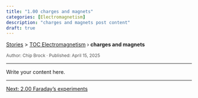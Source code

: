```yaml
---
title: "1.00 charges and magnets"
categories: [Electromagnetism]
description: "charges and magnets post content"
draft: true
---
```


<div class="breadcrumb">
  <a href="../../stories.html">Stories</a> > <a href="../index.qmd">TOC Electromagnetism</a> › <strong>charges and magnets</strong>
</div>

<div style="font-size:0.85em; color:#555; margin-top:0.5em;">
Author: Chip Brock · Published: April 15, 2025
</div>

---

Write your content here.

---
::: {.post-nav}
[Next: 2.00 Faraday’s experiments](../20250415_0200-faradays_experiments/0200-faradays_experiments.html)
:::
